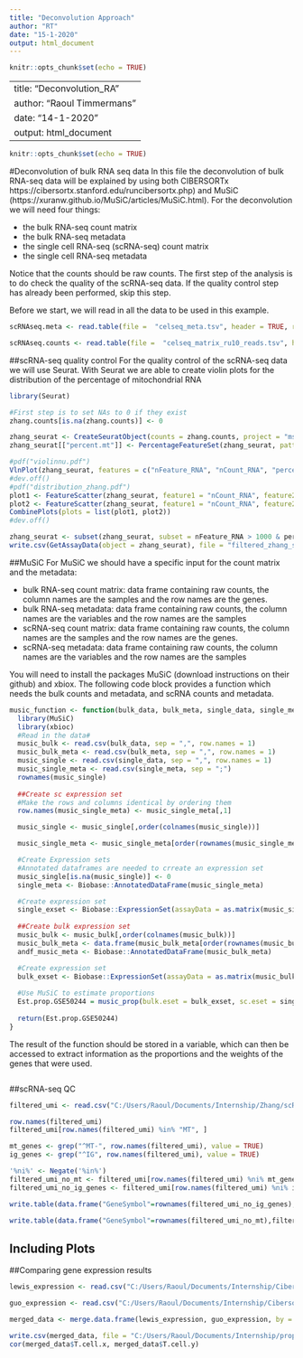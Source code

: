 ```yaml
---
title: "Deconvolution Approach"
author: "RT"
date: "15-1-2020"
output: html_document
---
```


```r
knitr::opts_chunk$set(echo = TRUE)
```

---
title: "Deconvolution_RA"
author: "Raoul Timmermans"
date: "14-1-2020"
output: html_document
---

```r
knitr::opts_chunk$set(echo = TRUE)
```

#Deconvolution of bulk RNA seq data
In this file the deconvolution of bulk RNA-seq data will be explained by using both CIBERSORTx https://cibersortx.stanford.edu/runcibersortx.php) and MuSiC (https://xuranw.github.io/MuSiC/articles/MuSiC.html). For the deconvolution we will need four things: 

  - the bulk RNA-seq count matrix
  - the bulk RNA-seq metadata
  - the single cell RNA-seq (scRNA-seq) count matrix
  - the single cell RNA-seq metadata

Notice that the counts should be raw counts. The first step of the analysis is to do check the quality of the scRNA-seq data. If the quality control step has already been performed, skip this step. 

Before we start, we will read in all the data to be used in this example.

```r
scRNAseq.meta <- read.table(file =  "celseq_meta.tsv", header = TRUE, row.names = 1, sep = "\t", as.is = TRUE)

scRNAseq.counts <- read.table(file =  "celseq_matrix_ru10_reads.tsv", header = TRUE, row.names = 1, sep = "\t", as.is = TRUE)
```


##scRNA-seq quality control
For the quality control of the scRNA-seq data we will use Seurat. With Seurat we are able to create violin plots for the distribution of the percentage of mitochondrial RNA
```r
library(Seurat)

#First step is to set NAs to 0 if they exist
zhang.counts[is.na(zhang.counts)] <- 0

zhang_seurat <- CreateSeuratObject(counts = zhang.counts, project = "ms", min.cells = 3, min.features = 200)
zhang_seurat[["percent.mt"]] <- PercentageFeatureSet(zhang_seurat, pattern = "^MT.")

#pdf("violinnu.pdf")
VlnPlot(zhang_seurat, features = c("nFeature_RNA", "nCount_RNA", "percent.mt"), ncol = 3)
#dev.off() 
#pdf("distribution_zhang.pdf")
plot1 <- FeatureScatter(zhang_seurat, feature1 = "nCount_RNA", feature2 = "percent.mt")
plot2 <- FeatureScatter(zhang_seurat, feature1 = "nCount_RNA", feature2 = "nFeature_RNA")
CombinePlots(plots = list(plot1, plot2))
#dev.off()

zhang_seurat <- subset(zhang_seurat, subset = nFeature_RNA > 1000 & percent.mt < 25 % nFeature_RNA < 6000)
write.csv(GetAssayData(object = zhang_seurat), file = "filtered_zhang_scrna.csv")
```


##MuSiC
For MuSiC we should have a specific input for the count matrix and the metadata:

  - bulk RNA-seq count matrix: data frame containing raw counts, the column names are the    samples and the row names are the genes. 
  - bulk RNA-seq metadata: data frame containing raw counts, the column names are the variables and the row names are the samples
  - scRNA-seq count matrix: data frame containing raw counts, the column names are the    samples and the row names are the genes. 
  - scRNA-seq metadata: data frame containing raw counts, the column names are the variables and the row names are the samples
  
You will need to install the packages MuSiC (download instructions on their github) and xbiox. The following code block provides a function which needs the bulk counts and metadata, and scRNA counts and metadata. 

```r
music_function <- function(bulk_data, bulk_meta, single_data, single_meta) {
  library(MuSiC)
  library(xbioc)
  #Read in the data#
  music_bulk <- read.csv(bulk_data, sep = ",", row.names = 1)
  music_bulk_meta <- read.csv(bulk_meta, sep = ",", row.names = 1)
  music_single <- read.csv(single_data, sep = ",", row.names = 1)
  music_single_meta <- read.csv(single_meta, sep = ";")
  rownames(music_single)
  
  ##Create sc expression set
  #Make the rows and columns identical by ordering them
  row.names(music_single_meta) <- music_single_meta[,1]

  music_single <- music_single[,order(colnames(music_single))]

  music_single_meta <- music_single_meta[order(rownames(music_single_meta)), ]

  #Create Expression sets
  #Annotated dataframes are needed to crreate an expression set
  music_single[is.na(music_single)] <- 0
  single_meta <- Biobase::AnnotatedDataFrame(music_single_meta)

  #Create expression set
  single_exset <- Biobase::ExpressionSet(assayData = as.matrix(music_single), phenoData = single_meta)
  
  ##Create bulk expression set
  music_bulk <- music_bulk[,order(colnames(music_bulk))]
  music_bulk_meta <- data.frame(music_bulk_meta[order(rownames(music_bulk_meta)), ])
  andf_music_meta <- Biobase::AnnotatedDataFrame(music_bulk_meta)

  #Create expression set
  bulk_exset <- Biobase::ExpressionSet(assayData = as.matrix(music_bulk), phenoData = andf_music_meta)
  
  #Use MuSiC to estimate proportions
  Est.prop.GSE50244 = music_prop(bulk.eset = bulk_exset, sc.eset = single_exset, clusters = "type", samples = "cell_name",select.ct =     c("B cell", "Fibroblast", "Monocyte", "T cell"), verbose = F)
  
  return(Est.prop.GSE50244)
}
```

The result of the function should be stored in a variable, which can then be accessed to extract information as the proportions and the weights of the genes that were used. 

```r

```


##scRNA-seq QC

```r
filtered_umi <- read.csv("C:/Users/Raoul/Documents/Internship/Zhang/scRNA/csx_zhang_filtered_UMI_scRNA.txt", sep = "\t", row.names = 1, header = F)

row.names(filtered_umi)
filtered_umi[row.names(filtered_umi) %in% "MT", ]

mt_genes <- grep("^MT-", row.names(filtered_umi), value = TRUE)
ig_genes <- grep("^IG", row.names(filtered_umi), value = TRUE)

'%ni%' <- Negate('%in%')
filtered_umi_no_mt <- filtered_umi[row.names(filtered_umi) %ni% mt_genes,]
filtered_umi_no_ig_genes <- filtered_umi[row.names(filtered_umi) %ni% ig_genes,]

write.table(data.frame("GeneSymbol"=rownames(filtered_umi_no_ig_genes),filtered_umi_no_ig_genes, check.names = FALSE),file ="C:/Users/Raoul/Documents/Internship/Cibersortx/NO_IG_zhang_single_sig_matrix.txt", row.names=FALSE, sep = "\t", quote = F)

write.table(data.frame("GeneSymbol"=rownames(filtered_umi_no_mt),filtered_umi_no_mt, check.names = FALSE),file ="C:/Users/Raoul/Documents/Internship/Cibersortx/NO_MT_zhang_single_sig_matrix.txt", row.names=FALSE, sep = "\t", quote = F)
```



## Including Plots


##Comparing gene expression results
```r
lewis_expression <- read.csv("C:/Users/Raoul/Documents/Internship/Cibersortx/UMI restuls/Expressions/Lewis_GEPs_Filtered.txt", sep = "\t")

guo_expression <- read.csv("C:/Users/Raoul/Documents/Internship/Cibersortx/UMI restuls/Expressions/Guo_GEPs_Filtered.txt", sep = "\t")

merged_data <- merge.data.frame(lewis_expression, guo_expression, by = "GeneSymbol")

write.csv(merged_data, file = "C:/Users/Raoul/Documents/Internship/props_music_csx.csv")
cor(merged_data$T.cell.x, merged_data$T.cell.y)

```
